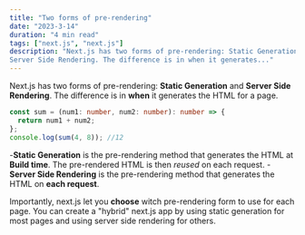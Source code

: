 ```yaml
---
title: "Two forms of pre-rendering"
date: "2023-3-14"
duration: "4 min read"
tags: ["next.js", "next.js"]
description: "Next.js has two forms of pre-rendering: Static Generation and
Server Side Rendering. The difference is in when it generates..."
---
```


<CustomImage
  src="https://raw.githubusercontent.com/programmingskills-2022/test-blogposts/main/images/prerendering.png"
  alt="pre-rendering"
/>

Next.js has two forms of pre-rendering: **Static Generation** and
**Server Side Rendering**. The difference is in **when** it generates
the HTML for a page.

```ts
const sum = (num1: number, num2: number): number => {
  return num1 + num2;
};
console.log(sum(4, 8)); //12
```

-**Static Generation** is the pre-rendering method that generates the
HTML at **Build time**. The pre-rendered HTML is then _reused_ on each
request. -**Server Side Rendering** is the pre-rendering method that generates
the HTML on **each request**.

Importantly, next.js let you **choose** witch pre-rendering form to use
for each page. You can create a "hybrid" next.js app by using static
generation for most pages and using server side rendering for others.
